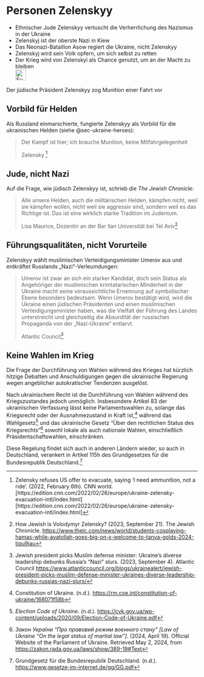 # Personen Zelenskyy {#sec-persons-zelenskyy}

::: {.callout-caution title=„Myth“}
- Ethnischer Jude Zelenskyy vertuscht die Verherrlichung des Nazismus in der Ukraine
- Zelenskyj ist der oberste Nazi in Kiew 
- Das Neonazi-Bataillon Asow regiert die Ukraine, nicht Zelenskyy
- Zelenskyj wird sein Volk opfern, um sich selbst zu retten
- Der Krieg wird von Zelenskyi als Chance genutzt, um an der Macht zu bleiben
[<br>![Suche nach Stichwort in EUvsDisinfo](../all_common_img/EUvsDisinfo_400x240.jpg){height=2em}](https://euvsdisinfo.eu/disinformation-cases/?text=Volodymyr%20Zelenskyy&sort=relevance)
:::

::: {.callout-tip title=„Truth“}
Der jüdische Präsident Zelenskyy zog Munition einer Fahrt vor
:::

## Vorbild für Helden

Als Russland einmarschierte, fungierte Zelenskyy als Vorbild für die ukrainischen Helden (siehe @sec-ukraine-heroes): 

> Der Kampf ist hier; ich brauche Munition, keine Mitfahrgelegenheit 
>
> Zelensky [^persons-zelenskyy.de-1]


## Jude, nicht Nazi

Auf die Frage, wie jüdisch Zelenskyy ist, schrieb die *The Jewish Chronicle*:

> Alle unsere Helden, auch die militärischen Helden, kämpfen nicht, weil sie kämpfen wollen, nicht weil sie aggressiv sind, sondern weil es das Richtige ist. Das ist eine wirklich starke Tradition im Judentum. 
>
> Lisa Maurice, Dozentin an der Bar Ilan Universität bei Tel Aviv[^persons-zelenskyy.de-2]

## Führungsqualitäten, nicht Vorurteile

Zelenskyy wählt muslimischen Verteidigungsminister Umerov aus und entkräftet Russlands „Nazi“-Verleumdungen:

> Umerov ist zwar an sich ein starker Kandidat, doch sein Status als Angehöriger der muslimischen krimtatarischen Minderheit in der Ukraine macht seine voraussichtliche Ernennung auf symbolischer Ebene besonders bedeutsam. Wenn Umerov bestätigt wird, wird die Ukraine einen jüdischen Präsidenten und einen muslimischen Verteidigungsminister haben, was die Vielfalt der Führung des Landes unterstreicht und gleichzeitig die Absurdität der russischen Propaganda von der „Nazi-Ukraine“ entlarvt.
> 
> Atlantic Council[^persons-zelenskyy.de-3] 


## Keine Wahlen im Krieg

Die Frage der Durchführung von Wahlen während des Krieges hat kürzlich hitzige Debatten und Anschuldigungen gegen die ukrainische Regierung wegen angeblicher autokratischer Tendenzen ausgelöst.

Nach ukrainischem Recht ist die Durchführung von Wahlen während des Kriegszustandes jedoch unmöglich. Insbesondere Artikel 83 der ukrainischen Verfassung lässt keine Parlamentswahlen zu, solange das Kriegsrecht oder der Ausnahmezustand in Kraft ist,[^persons-zelenskyy.de-4] während das Wahlgesetz[^persons-zelenskyy.de-5] und das ukrainische Gesetz “Über den rechtlichen Status des Kriegsrechts”[^persons-zelenskyy.de-6] sowohl lokale als auch nationale Wahlen, einschließlich Präsidentschaftswahlen, einschränken.

Diese Regelung findet sich auch in anderen Ländern wieder, so auch in Deutschland, verankert in Artikel 115h des Grundgesetzes für die Bundesrepublik Deutschland.[^persons-zelenskyy.de-7]


[^persons-zelenskyy.de-4]:  Constitution of Ukraine. (n.d.). [https://rm.coe.int/constitution-of-ukraine/168071f58b](https://rm.coe.int/constitution-of-ukraine/168071f58b)

[^persons-zelenskyy.de-5]:  *Election Code of Ukraine*. (n.d.). [https://cvk.gov.ua/wp-content/uploads/2020/09/Election-Code-of-Ukraine.pdf](https://cvk.gov.ua/wp-content/uploads/2020/09/Election-Code-of-Ukraine.pdf)

[^persons-zelenskyy.de-6]:  *Закон України “Про правовий режим воєнного стану” \[Law of Ukraine “On the legal status of martial law”\]*. (2024, April 19). Official Website of the Parliament of Ukraine. Retrieved May 2, 2024, from [https://zakon.rada.gov.ua/laws/show/389-19\#Text](https://zakon.rada.gov.ua/laws/show/389-19\#Text)

[^persons-zelenskyy.de-7]:  Grundgesetz für die Bundesrepublik Deutschland. (n.d.). [https://www.gesetze-im-internet.de/gg/GG.pdf](https://www.gesetze-im-internet.de/gg/GG.pdf)


[^persons-zelenskyy.de-1]: Zelensky refuses US offer to evacuate, saying ‘I need ammunition, not a ride’. (2022, February 6th). CNN world. [https://edition.cnn.com/2022/02/26/europe/ukraine-zelensky-evacuation-intl/index.html][https://edition.cnn.com/2022/02/26/europe/ukraine-zelensky-evacuation-intl/index.html]

[^persons-zelenskyy.de-2]: How Jewish is Volodymyr Zelensky? (2023, September 21). The Jewish Chronicle. [https://www.thejc.com/news/world/students-cosplaying-hamas-while-ayatollah-goes-big-on-x-welcome-to-tanya-golds-2024-tiqu9jau](https://www.thejc.com/news/world/students-cosplaying-hamas-while-ayatollah-goes-big-on-x-welcome-to-tanya-golds-2024-tiqu9jau)

[^persons-zelenskyy.de-3]: Jewish president picks Muslim defense minister: Ukraine’s diverse leadership debunks Russia’s “Nazi” slurs. (2023, September 4). Atlantic Council [https://www.atlanticcouncil.org/blogs/ukrainealert/jewish-president-picks-muslim-defense-minister-ukraines-diverse-leadership-debunks-russias-nazi-slurs/](https://www.atlanticcouncil.org/blogs/ukrainealert/jewish-president-picks-muslim-defense-minister-ukraines-diverse-leadership-debunks-russias-nazi-slurs/)


